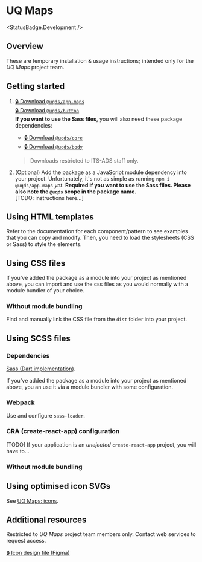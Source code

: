 
<Meta title="Deliverables/UQ Maps/Overview" />

# UQ Maps
<StatusBadge.Development />

## Overview

These are temporary installation & usage instructions; intended only for the
*UQ Maps* project team.

## Getting started

1. [🔒 Download `@uqds/app-maps`][1]  
   [🔒 Download `@uqds/button`][7]  
   **If you want to use the Sass files,** you will also need these package
   dependencies:
   - [🔒 Download `@uqds/core`][5]
   - [🔒 Download `@uqds/body`][6]
     
   > Downloads restricted to ITS-ADS staff only.
2. (Optional) Add the package as a JavaScript module dependency into your
   project. Unfortunately, it's not as simple as running `npm i @uqds/app-maps`
   *yet*. **Required if you want to use the Sass files. Please also note the
   `@uqds` scope in the package name.**  
   [TODO: instructions here...]

## Using HTML templates

Refer to the documentation for each component/pattern to see examples that you
can copy and modify. Then, you need to load the stylesheets (CSS or Sass) to
style the elements.

## Using CSS files

If you've added the package as a module into your project as mentioned above,
you can import and use the css files as you would normally with a module bundler
of your choice.

### Without module bundling

Find and manually link the CSS file from the `dist` folder into your project.

## Using SCSS files

### Dependencies

[Sass (Dart implementation)][4].

If you've added the package as a module into your project as mentioned above,
you an use it via a module bundler with some configuration.

### Webpack

Use and configure `sass-loader`.

### CRA (create-react-app) configuration

[TODO] If your application is an *unejected* `create-react-app` project, you will have
to...

### Without module bundling

## Using optimised icon SVGs
See [UQ Maps: icons][3].

## Additional resources

Restricted to *UQ Maps* project team members only. Contact web services to
request access.

[🔒 Icon design file (Figma)][2]

[1]: https://uq.sharepoint.com/teams/LmD6Nzqn/Shared%20Documents/Team%20Aqua/Applications/Uq%20Maps/Code/app-maps-1.0.2.tgz
[2]: https://www.figma.com/file/MKgUvdM8E2jOwF80Qwg8Ha/UQ-Maps-Icon-Export?node-id=0%3A1
[3]: /?path=/docs/deliverables-uq-maps-0-icons--ui
[4]: https://sass-lang.com/dart-sass
[5]: https://uq.sharepoint.com/teams/LmD6Nzqn/Shared%20Documents/Team%20Aqua/Applications/Uq%20Maps/Code/core-1.0.0.tgz
[6]: https://uq.sharepoint.com/teams/LmD6Nzqn/Shared%20Documents/Team%20Aqua/Applications/Uq%20Maps/Code/body-1.0.0.tgz
[7]: https://uq.sharepoint.com/teams/LmD6Nzqn/Shared%20Documents/Team%20Aqua/Applications/Uq%20Maps/Code/button-1.0.0.tgz
